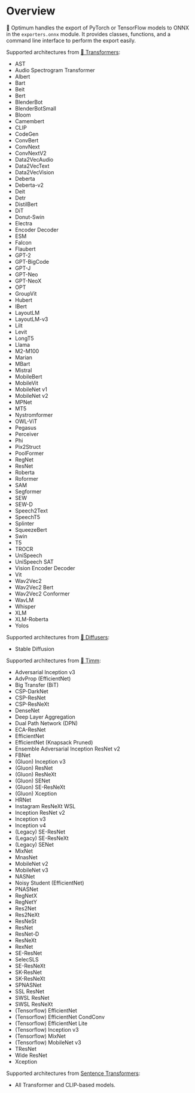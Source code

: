 <!--Copyright 2023 The HuggingFace Team. All rights reserved.

Licensed under the Apache License, Version 2.0 (the "License"); you may not use this file except in compliance with
the License. You may obtain a copy of the License at

http://www.apache.org/licenses/LICENSE-2.0

Unless required by applicable law or agreed to in writing, software distributed under the License is distributed on
an "AS IS" BASIS, WITHOUT WARRANTIES OR CONDITIONS OF ANY KIND, either express or implied. See the License for the
specific language governing permissions and limitations under the License.
-->

# Overview

🤗 Optimum handles the export of PyTorch or TensorFlow models to ONNX in the `exporters.onnx` module. It provides classes, functions, and a command line interface to perform the export easily.

Supported architectures from [🤗 Transformers](https://huggingface.co/docs/transformers/index):

- AST
- Audio Spectrogram Transformer
- Albert
- Bart
- Beit
- Bert
- BlenderBot
- BlenderBotSmall
- Bloom
- Camembert
- CLIP
- CodeGen
- ConvBert
- ConvNext
- ConvNextV2
- Data2VecAudio
- Data2VecText
- Data2VecVision
- Deberta
- Deberta-v2
- Deit
- Detr
- DistilBert
- DiT
- Donut-Swin
- Electra
- Encoder Decoder
- ESM
- Falcon
- Flaubert
- GPT-2
- GPT-BigCode
- GPT-J
- GPT-Neo
- GPT-NeoX
- OPT
- GroupVit
- Hubert
- IBert
- LayoutLM
- LayoutLM-v3
- Lilt
- Levit
- LongT5
- Llama
- M2-M100
- Marian
- MBart
- Mistral
- MobileBert
- MobileVit
- MobileNet v1
- MobileNet v2
- MPNet
- MT5
- Nystromformer
- OWL-ViT
- Pegasus
- Perceiver
- Phi
- Pix2Struct
- PoolFormer
- RegNet
- ResNet
- Roberta
- Roformer
- SAM
- Segformer
- SEW
- SEW-D
- Speech2Text
- SpeechT5
- Splinter
- SqueezeBert
- Swin
- T5
- TROCR
- UniSpeech
- UniSpeech SAT
- Vision Encoder Decoder
- Vit
- Wav2Vec2
- Wav2Vec2 Bert
- Wav2Vec2 Conformer
- WavLM
- Whisper
- XLM
- XLM-Roberta
- Yolos

Supported architectures from [🤗 Diffusers](https://huggingface.co/docs/diffusers/index):
- Stable Diffusion

Supported architectures from [🤗 Timm](https://huggingface.co/docs/timm/index):
- Adversarial Inception v3
- AdvProp (EfficientNet)
- Big Transfer (BiT)
- CSP-DarkNet
- CSP-ResNet
- CSP-ResNeXt
- DenseNet
- Deep Layer Aggregation
- Dual Path Network (DPN)
- ECA-ResNet
- EfficientNet
- EfficientNet (Knapsack Pruned)
- Ensemble Adversarial Inception ResNet v2
- FBNet
- (Gluon) Inception v3
- (Gluon) ResNet
- (Gluon) ResNeXt
- (Gluon) SENet
- (Gluon) SE-ResNeXt
- (Gluon) Xception
- HRNet
- Instagram ResNeXt WSL
- Inception ResNet v2
- Inception v3
- Inception v4
- (Legacy) SE-ResNet
- (Legacy) SE-ResNeXt
- (Legacy) SENet
- MixNet
- MnasNet
- MobileNet v2
- MobileNet v3
- NASNet
- Noisy Student (EfficientNet)
- PNASNet
- RegNetX
- RegNetY
- Res2Net
- Res2NeXt
- ResNeSt
- ResNet
- ResNet-D
- ResNeXt
- RexNet
- SE-ResNet
- SelecSLS
- SE-ResNeXt
- SK-ResNet
- SK-ResNeXt
- SPNASNet
- SSL ResNet
- SWSL ResNet
- SWSL ResNeXt
- (Tensorflow) EfficientNet
- (Tensorflow) EfficientNet CondConv
- (Tensorflow) EfficientNet Lite
- (Tensorflow) Inception v3
- (Tensorflow) MixNet
- (Tensorflow) MobileNet v3
- TResNet
- Wide ResNet
- Xception

Supported architectures from [Sentence Transformers](https://github.com/UKPLab/sentence-transformers):
- All Transformer and CLIP-based models.
